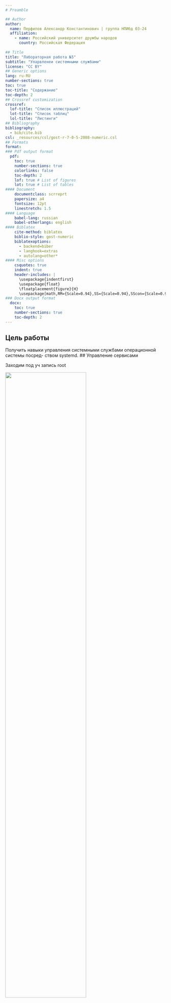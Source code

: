 ```yaml
---
# Preamble

## Author
author:
  name: Перфилов Александр Константинович | группа НПИбд 03-24
  affiliation:
    - name: Российский университет дружбы народов
      country: Российская Федерация
   
## Title
title: "Лабораторная работа №5"
subtitle: "Упарвленеи системными службами"
license: "CC BY"
## Generic options
lang: ru-RU
number-sections: true
toc: true
toc-title: "Содержание"
toc-depth: 2
## Crossref customization
crossref:
  lof-title: "Список иллюстраций"
  lot-title: "Список таблиц"
  lol-title: "Листинги"
## Bibliography
bibliography:
  - bib/cite.bib
csl: _resources/csl/gost-r-7-0-5-2008-numeric.csl
## Formats
format:
### Pdf output format
  pdf:
    toc: true
    number-sections: true
    colorlinks: false
    toc-depth: 2
    lof: true # List of figures
    lot: true # List of tables
#### Document
    documentclass: scrreprt
    papersize: a4
    fontsize: 12pt
    linestretch: 1.5
#### Language
    babel-lang: russian
    babel-otherlangs: english
#### Biblatex
    cite-method: biblatex
    biblio-style: gost-numeric
    biblatexoptions:
      - backend=biber
      - langhook=extras
      - autolang=other*
#### Misc options
    csquotes: true
    indent: true
    header-includes: |
      \usepackage{indentfirst}
      \usepackage{float}
      \floatplacement{figure}{H}
      \usepackage[math,RM={Scale=0.94},SS={Scale=0.94},SScon={Scale=0.94},TT={Scale=MatchLowercase,FakeStretch=0.9},DefaultFeatures={Ligatures=Common}]{plex-otf}
### Docx output format
  docx:
    toc: true
    number-sections: true
    toc-depth: 2
---
```

## Цель работы
Получить навыки управления системными службами операционной системы посред-
ством systemd.
## Управление сервисами

Заходим под уч запись root

![](/home/akpperfilov/work/study/2025-2026/Основы администрирования операционных систем/os2/study_2025-2026_os2/labs/lab05/report/image/1.jpg){#fig:001 width=71%}

 Проверяем статус службы Very Secure FTP
 
![](/home/akpperfilov/work/study/2025-2026/Основы администрирования операционных систем/os2/study_2025-2026_os2/labs/lab05/report/image/2.jpg){#fig:001 width=71%}
 
 Установливаем службу Very Secure FTP

![](/home/akpperfilov/work/study/2025-2026/Основы администрирования операционных систем/os2/study_2025-2026_os2/labs/lab05/report/image/3.jpg){#fig:001 width=71%}

 Запускаем службу Very Secure FTP

![](/home/akpperfilov/work/study/2025-2026/Основы администрирования операционных систем/os2/study_2025-2026_os2/labs/lab05/report/image/4.jpg){#fig:001 width=71%}

Проверяем статус службы Very Secure FTP

![](/home/akpperfilov/work/study/2025-2026/Основы администрирования операционных систем/os2/study_2025-2026_os2/labs/lab05/report/image/5.jpg){#fig:001 width=71%}

Вывод команды должен показать, что служба в настоящее время работает, но не будет
активирована при перезапуске операционной системы

 Добавляем службу Very Secure FTP в автозапуск при загрузке операционной системы
 
![](/home/akpperfilov/work/study/2025-2026/Основы администрирования операционных систем/os2/study_2025-2026_os2/labs/lab05/report/image/6.jpg){#fig:001 width=71%}
 
 Выведим на экран символические ссылки, ответственные за запуск различных серви-
сов

![](/home/akpperfilov/work/study/2025-2026/Основы администрирования операционных систем/os2/study_2025-2026_os2/labs/lab05/report/image/7.jpg){#fig:001 width=71%}

Добавляем службу Very Secure FTP в автозапуск

 ![](/home/akpperfilov/work/study/2025-2026/Основы администрирования операционных систем/os2/study_2025-2026_os2/labs/lab05/report/image/8.jpg){#fig:001 width=71%}
 

Проверяем статус службы Very Secure FTP

![](/home/akpperfilov/work/study/2025-2026/Основы администрирования операционных систем/os2/study_2025-2026_os2/labs/lab05/report/image/9.jpg){#fig:001 width=71%}

 Выводим на экран список зависимостей юнита
 
 ![](/home/akpperfilov/work/study/2025-2026/Основы администрирования операционных систем/os2/study_2025-2026_os2/labs/lab05/report/image/10.jpg){#fig:001 width=71%}  

 Выводим на экран список юнитов, которые зависят от данного юнита
 
![](/home/akpperfilov/work/study/2025-2026/Основы администрирования операционных систем/os2/study_2025-2026_os2/labs/lab05/report/image/11.jpg){#fig:001 width=71%}


## Конфликты юнитов

 Получаем полномочия администратора и устанавливаем iptables
 
![](/home/akpperfilov/work/study/2025-2026/Основы администрирования операционных систем/os2/study_2025-2026_os2/labs/lab05/report/image/12.jpg){#fig:001 width=71%}

Проверяем статус firewalld и iptables:

![](/home/akpperfilov/work/study/2025-2026/Основы администрирования операционных систем/os2/study_2025-2026_os2/labs/lab05/report/image/13.jpg){#fig:001 width=71%}
 
запускаем firewalld и iptables

![](/home/akpperfilov/work/study/2025-2026/Основы администрирования операционных систем/os2/study_2025-2026_os2/labs/lab05/report/image/14.jpg){#fig:001 width=71%}

![](/home/akpperfilov/work/study/2025-2026/Основы администрирования операционных систем/os2/study_2025-2026_os2/labs/lab05/report/image/15.jpg){#fig:001 width=71%}

 Вводим команду cat /usr/lib/systemd/system/firewalld.service
 
![](/home/akpperfilov/work/study/2025-2026/Основы администрирования операционных систем/os2/study_2025-2026_os2/labs/lab05/report/image/17.jpg){#fig:001 width=71%}
  
 Вводим команду cat /usr/lib/systemd/system/iptables.service
 
![](/home/akpperfilov/work/study/2025-2026/Основы администрирования операционных систем/os2/study_2025-2026_os2/labs/lab05/report/image/17.jpg){#fig:001 width=71%}

 Выгружаем службу iptables
 
![](/home/akpperfilov/work/study/2025-2026/Основы администрирования операционных систем/os2/study_2025-2026_os2/labs/lab05/report/image/18.jpg){#fig:001 width=71%}
  
 Загружаем службу firewalld
 
![](/home/akpperfilov/work/study/2025-2026/Основы администрирования операционных систем/os2/study_2025-2026_os2/labs/lab05/report/image/19.jpg){#fig:001 width=71%}
  
 Блокируем запуск iptables
 
![](/home/akpperfilov/work/study/2025-2026/Основы администрирования операционных систем/os2/study_2025-2026_os2/labs/lab05/report/image/20.jpg){#fig:001 width=71%}

 Попробуем запустить iptables:
 
![](/home/akpperfilov/work/study/2025-2026/Основы администрирования операционных систем/os2/study_2025-2026_os2/labs/lab05/report/image/21.jpg){#fig:001 width=71%}


добавляем iptables в автозапуск:

![](/home/akpperfilov/work/study/2025-2026/Основы администрирования операционных систем/os2/study_2025-2026_os2/labs/lab05/report/image/22.jpg){#fig:001 width=71%}

## Изолируемые цели

Входим в уч запись root и преходим в каталог systemd

![](/home/akpperfilov/work/study/2025-2026/Основы администрирования операционных систем/os2/study_2025-2026_os2/labs/lab05/report/image/23.jpg){#fig:001 width=71%}
 
Вводим команду grep isolate *.target

![](/home/akpperfilov/work/study/2025-2026/Основы администрирования операционных систем/os2/study_2025-2026_os2/labs/lab05/report/image/24.jpg){#fig:001 width=71%}

Переключите операционную систему в режим восстановления

![](/home/akpperfilov/work/study/2025-2026/Основы администрирования операционных систем/os2/study_2025-2026_os2/labs/lab05/report/image/25.jpg){#fig:001 width=71%}
 
## Цель по умолчанию

Входим в уч запись root и вводим команду systemctl get-default

![](/home/akpperfilov/work/study/2025-2026/Основы администрирования операционных систем/os2/study_2025-2026_os2/labs/lab05/report/image/26.jpg){#fig:001 width=71%}

 Для установки цели по умолчанию используем systemctl set-default
 
![](/home/akpperfilov/work/study/2025-2026/Основы администрирования операционных систем/os2/study_2025-2026_os2/labs/lab05/report/image/27.jpg){#fig:001 width=71%}

 Для запуска по умолчанию текстового режима вводим systemctl set-default multi-user.target
 
![](/home/akpperfilov/work/study/2025-2026/Основы администрирования операционных систем/os2/study_2025-2026_os2/labs/lab05/report/image/28.jpg){#fig:001 width=71%}

Перезапускаем систему командой reboot

![](/home/akpperfilov/work/study/2025-2026/Основы администрирования операционных систем/os2/study_2025-2026_os2/labs/lab05/report/image/29.jpg){#fig:001 width=71%}

Перезагружаем систему командой reboot 


## Вывод:

В ходе работы приобретены умения по работе с управлением системными службами операционной системы посредством systemd


